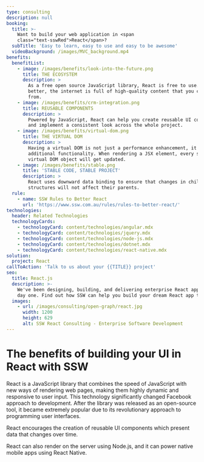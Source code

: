 ```yaml
---
type: consulting
description: null
booking:
  title: >-
    Want to build your web application in <span
    class="text-sswRed">React</span>?
  subTitle: 'Easy to learn, easy to use and easy to be awesome'
  videoBackground: /images/MVC_background.mp4
benefits:
  benefitList:
    - image: /images/benefits/look-into-the-future.png
      title: THE ECOSYSTEM
      description: >
        As a free open source JavaScript library, React is free to use. Even
        better, the internet is full of high-quality content that you can learn
        from.
    - image: /images/benefits/crm-integration.png
      title: REUSABLE COMPONENTS
      description: >
        Powered by JavaScript, React can help you create reusable UI components
        and implement a consistent look across the whole project.
    - image: /images/benefits/virtual-dom.png
      title: THE VIRTUAL DOM
      description: >
        Having a virtual DOM is not just a performance enhancement, it also adds
        additional functionality. When rendering a JSX element, every single
        virtual DOM object will get updated.
    - image: /images/benefits/stable.png
      title: 'STABLE CODE, STABLE PROJECT'
      description: >
        React uses downward data binding to ensure that changes in child
        structures will not affect their parents.
  rule:
    - name: SSW Rules to Better React
      url: 'https://www.ssw.com.au/rules/rules-to-better-react/'
technologies:
  header: Related Technologies
  technologyCards:
    - technologyCard: content/technologies/angular.mdx
    - technologyCard: content/technologies/jquery.mdx
    - technologyCard: content/technologies/node-js.mdx
    - technologyCard: content/technologies/dotnet.mdx
    - technologyCard: content/technologies/react-native.mdx
solution:
  project: React
callToAction: 'Talk to us about your {{TITLE}} project'
seo:
  title: React.js
  description: >-
    We've been designing, building, and delivering enterprise React apps since
    day one. Find out how SSW can help you build your dream React app today.
  images:
    - url: /images/consulting/open-graph/react.jpg
      width: 1200
      height: 629
      alt: SSW React Consulting - Enterprise Software Development
---
```


# The benefits of building your **UI in React** with SSW

<VideoEmbed url="https://www.youtube.com/watch?v=3K4Gb54BFMo" />

React is a JavaScript library that combines the speed of JavaScript with new ways of rendering web pages, making them highly dynamic and responsive to user input. This technology significantly changed Facebook approach to development. After the library was released as an open-source tool, it became extremely popular due to its revolutionary approach to programming user interfaces.

React encourages the creation of reusable UI components which present data that changes over time.

React can also render on the server using Node.js, and it can power native mobile apps using React Native.
